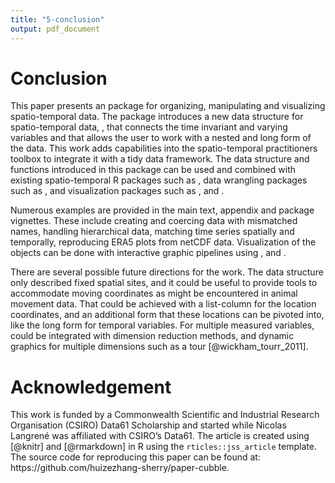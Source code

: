 ```yaml
---
title: "5-conclusion"
output: pdf_document
---
```

# Conclusion {#conclude}

This paper presents an \proglang{R} package \pkg{cubble} for organizing, manipulating and visualizing spatio-temporal data. The package introduces a new data structure for spatio-temporal data, \code{cubble}, that connects the time invariant and varying variables and that allows the user to work with a nested and long form of the data. This work adds capabilities into the spatio-temporal practitioners toolbox to integrate it with a tidy data framework. The data structure and functions introduced in this package can be used and combined with existing spatio-temporal R packages such as \pkg{sf}, data wrangling packages such as \pkg{dplyr}, and visualization packages such as \pkg{ggplot2}, \pkg{plotly} and \pkg{leaflet}.

Numerous examples are provided in the main text, appendix and package vignettes. These include creating and coercing data with mismatched names, handling hierarchical data, matching time series spatially and temporally, reproducing ERA5 plots from netCDF data. Visualization of the \code{cubble} objects can be done with interactive graphic pipelines using \pkg{crosstalk}, \pkg{plotly} and \pkg{leaflet}.

There are several possible future directions for the work. The data structure only described fixed spatial sites, and it could be useful to provide tools to accommodate moving coordinates as might be encountered in animal movement data. That could be achieved with a list-column for the location coordinates, and an additional form that these locations can be pivoted into, like the long form for temporal variables. For multiple measured variables, \pkg{cubble} could be integrated with dimension reduction methods, and dynamic graphics for multiple dimensions such as a tour [@wickham_tourr_2011].

# Acknowledgement

This work is funded by a Commonwealth Scientific and Industrial Research Organisation (CSIRO) Data61 Scholarship and started while Nicolas Langrené was affiliated with CSIRO's Data61. The article is created using \pkg{knitr} [@knitr] and \pkg{rmarkdown} [@rmarkdown] in R using the `rticles::jss_article` template. The source code for reproducing this paper can be found at: https://github.com/huizezhang-sherry/paper-cubble.


